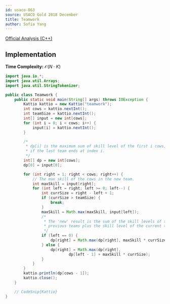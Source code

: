 ```yaml
---
id: usaco-863
source: USACO Gold 2018 December
title: Teamwork
author: Sofia Yang
---
```


[Official Analysis (C++)](http://www.usaco.org/current/data/sol_teamwork_gold_dec18.html)

## Implementation

**Time Complexity:** $\mathcal{O}(N \cdot K)$

<LanguageSection>

<JavaSection>

```java
import java.io.*;
import java.util.Arrays;
import java.util.StringTokenizer;

public class Teamwork {
	public static void main(String[] args) throws IOException {
		Kattio kattio = new Kattio("teamwork");
		int cows = kattio.nextInt();
		int teamSize = kattio.nextInt();
		int[] input = new int[cows];
		for (int i = 0; i < cows; i++) {
			input[i] = kattio.nextInt();
		}

		/*
		 * dp[i] is the maximum sum of skill level of the first i cows,
		 * if the last team ends at index i.
		 */
		int[] dp = new int[cows];
		dp[0] = input[0];

		for (int right = 1; right < cows; right++) {
			// The max skill of the cows in the new team.
			int maxSkill = input[right];
			for (int left = right; left >= 0; left--) {
				int currSize = right - left + 1;
				if (currSize > teamSize) {
					break;
				}
				maxSkill = Math.max(maxSkill, input[left]);
				/*
				 * The 'new' result is the sum of the skill levels of the
				 * previous teams plus the skill level of the current team.
				 */
				if (left == 0) {
					dp[right] = Math.max(dp[right], maxSkill * currSize);
				} else {
					dp[right] = Math.max(dp[right],
							dp[left - 1] + maxSkill * currSize);
				}
			}
		}
		kattio.println(dp[cows - 1]);
		kattio.close();
	}

	// CodeSnip{Kattio}
}
```

</JavaSection>

</LanguageSection>

